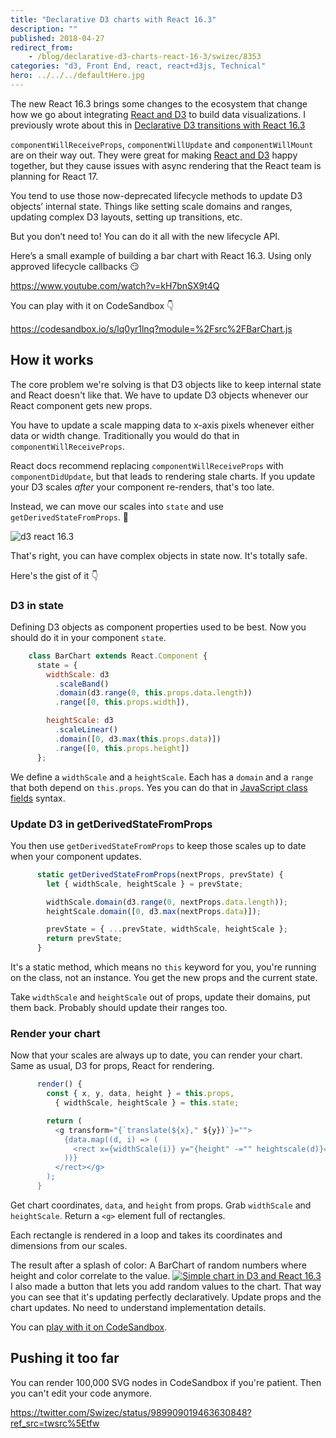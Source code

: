 ```yaml
---
title: "Declarative D3 charts with React 16.3"
description: ""
published: 2018-04-27
redirect_from:
    - /blog/declarative-d3-charts-react-16-3/swizec/8353
categories: "d3, Front End, react, react+d3js, Technical"
hero: ../../../defaultHero.jpg
---
```


The new React 16.3 brings some changes to the ecosystem that change how we go about integrating [React and D3](https://swizec.com/reactd3js) to build data visualizations. I previously wrote about this in [Declarative D3 transitions with React 16.3](https://swizec.com/blog/declarative-d3-transitions-with-react-163/)

`componentWillReceiveProps`, `componentWillUpdate` and `componentWillMount` are on their way out. They were great for making [React and D3](https://swizec.com/reactd3js) happy together, but they cause issues with async rendering that the React team is planning for React 17.

You tend to use those now-deprecated lifecycle methods to update D3 objects’ internal state. Things like setting scale domains and ranges, updating complex D3 layouts, setting up transitions, etc.

But you don’t need to! You can do it all with the new lifecycle API.

Here’s a small example of building a bar chart with React 16.3. Using only approved lifecycle callbacks 😏

https://www.youtube.com/watch?v=kH7bnSX9t4Q

You can play with it on CodeSandbox 👇

https://codesandbox.io/s/lq0yr1lnq?module=%2Fsrc%2FBarChart.js

## How it works

The core problem we're solving is that D3 objects like to keep internal state and React doesn't like that. We have to update D3 objects whenever our React component gets new props.

You have to update a scale mapping data to x-axis pixels whenever either data or width change. Traditionally you would do that in `componentWillReceiveProps`.

React docs recommend replacing `componentWillReceiveProps` with `componentDidUpdate`, but that leads to rendering stale charts. If you update your D3 scales _after_ your component re-renders, that's too late.

Instead, we can move our scales into `state` and use `getDerivedStateFromProps`. 🤯

![d3 react 16.3](https://swizec.com/wp-content/uploads/2018/04/d3react16.3-699x1024.png)

That's right, you can have complex objects in state now. It's totally safe.

Here's the gist of it 👇

### D3 in state

Defining D3 objects as component properties used to be best. Now you should do it in your component `state`.

```javascript
    class BarChart extends React.Component {
      state = {
        widthScale: d3
          .scaleBand()
          .domain(d3.range(0, this.props.data.length))
          .range([0, this.props.width]),

        heightScale: d3
          .scaleLinear()
          .domain([0, d3.max(this.props.data)])
          .range([0, this.props.height])
      };
```

We define a `widthScale` and a `heightScale`. Each has a `domain` and a `range` that both depend on `this.props`. Yes you can do that in [JavaScript class fields](http://2ality.com/2017/07/class-fields.html) syntax.

### Update D3 in getDerivedStateFromProps

You then use `getDerivedStateFromProps` to keep those scales up to date when your component updates.

```javascript
      static getDerivedStateFromProps(nextProps, prevState) {
        let { widthScale, heightScale } = prevState;

        widthScale.domain(d3.range(0, nextProps.data.length));
        heightScale.domain([0, d3.max(nextProps.data)]);

        prevState = { ...prevState, widthScale, heightScale };
        return prevState;
      }
```

It's a static method, which means no `this` keyword for you, you're running on the class, not an instance. You get the new props and the current state.

Take `widthScale` and `heightScale` out of props, update their domains, put them back. Probably should update their ranges too.

### Render your chart

Now that your scales are always up to date, you can render your chart. Same as usual, D3 for props, React for rendering.

```javascript
      render() {
        const { x, y, data, height } = this.props,
          { widthScale, heightScale } = this.state;

        return (
          <g transform="{`translate(${x}," ${y})`}="">
            {data.map((d, i) => (
              <rect x={widthScale(i)} y="{height" -="" heightscale(d)}="" width={widthScale.bandwidth()} height={heightScale(d)}>
            ))}
          </rect></g>
        );
      }
```

Get chart coordinates, `data`, and `height` from props. Grab `widthScale` and `heightScale`. Return a `<g>` element full of rectangles.

Each rectangle is rendered in a loop and takes its coordinates and dimensions from our scales.

The result after a splash of color: A BarChart of random numbers where height and color correlate to the value. [![Simple chart in D3 and React 16.3](https://swizec.com/wp-content/uploads/2018/04/chart-screenshot.png)](https://codesandbox.io/s/lq0yr1lnq) I also made a button that lets you add random values to the chart. That way you can see that it's updating perfectly declaratively. Update props and the chart updates. No need to understand implementation details.

You can [play with it on CodeSandbox](https://codesandbox.io/s/lq0yr1lnq).

## Pushing it too far

You can render 100,000 SVG nodes in CodeSandbox if you're patient. Then you can't edit your code anymore.

https://twitter.com/Swizec/status/989909019463630848?ref_src=twsrc%5Etfw
